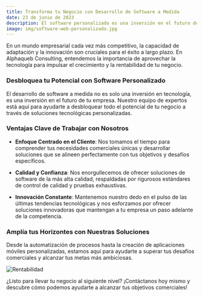 ```yaml
---
title: Transforma tu Negocio con Desarrollo de Software a Medida
date: 23 de junio de 2023
description: El software personalizado es una inversión en el futuro de tu empresa. Descubre cómo podemos ayudarte a desbloquear todo el potencial de tu negocio a través de soluciones tecnológicas personalizadas.
image: img/software-web-personalizado.jpg
---
```



En un mundo empresarial cada vez más competitivo, la capacidad de adaptación y la innovación son cruciales para el éxito a largo plazo. En Alphaqueb Consulting, entendemos la importancia de aprovechar la tecnología para impulsar el crecimiento y la rentabilidad de tu negocio.

### Desbloquea tu Potencial con Software Personalizado

El desarrollo de software a medida no es solo una inversión en tecnología, es una inversión en el futuro de tu empresa. Nuestro equipo de expertos está aquí para ayudarte a desbloquear todo el potencial de tu negocio a través de soluciones tecnológicas personalizadas.

### Ventajas Clave de Trabajar con Nosotros

- **Enfoque Centrado en el Cliente**: Nos tomamos el tiempo para comprender tus necesidades comerciales únicas y desarrollar soluciones que se alineen perfectamente con tus objetivos y desafíos específicos.

- **Calidad y Confianza**: Nos enorgullecemos de ofrecer soluciones de software de la más alta calidad, respaldadas por rigurosos estándares de control de calidad y pruebas exhaustivas.

- **Innovación Constante**: Mantenemos nuestro dedo en el pulso de las últimas tendencias tecnológicas y nos esforzamos por ofrecer soluciones innovadoras que mantengan a tu empresa un paso adelante de la competencia.

### Amplía tus Horizontes con Nuestras Soluciones

Desde la automatización de procesos hasta la creación de aplicaciones móviles personalizadas, estamos aquí para ayudarte a superar tus desafíos comerciales y alcanzar tus metas más ambiciosas.

![Rentabilidad](/img/escritorio-desarrollador.jpg)

¿Listo para llevar tu negocio al siguiente nivel? ¡Contáctanos hoy mismo y descubre cómo podemos ayudarte a alcanzar tus objetivos comerciales!


